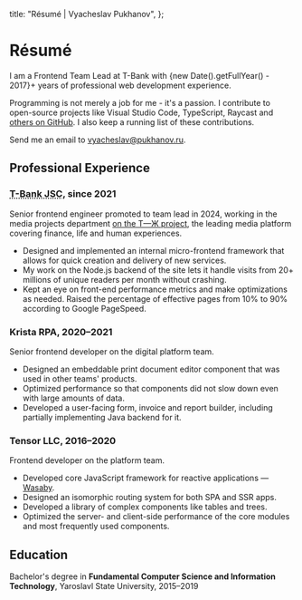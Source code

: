 
  title: "Résumé | Vyacheslav Pukhanov",
};

# Résumé

I am a Frontend Team Lead at T-Bank with {new Date().getFullYear() - 2017}+ years of professional web development experience.

Programming is not merely a job for me - it's a passion. I contribute to open-source projects like Visual Studio Code, TypeScript, Raycast and [others on GitHub](https://github.com/vpukhanov). I also keep <Link href="/contributions">a running list of these contributions</Link>.

Send me an email to [vyacheslav@pukhanov.ru](mailto:vyacheslav@pukhanov.ru).

## Professional Experience

### <abbr title="Formerly Tinkoff Bank JSC">T-Bank JSC</abbr>, since 2021

Senior frontend engineer promoted to team lead in 2024, working in the media projects department [on the Т—Ж project](https://journal.tinkoff.ru), the leading media platform covering finance, life and human experiences.

*   Designed and implemented an internal micro-frontend framework that allows for quick creation and delivery of new services.
*   My work on the Node.js backend of the site lets it handle visits from 20+ millions of unique readers per month without crashing.
*   Kept an eye on front-end performance metrics and make optimizations as needed. Raised the percentage of effective pages from 10% to 90% according to Google PageSpeed.

### Krista RPA, 2020–2021

Senior frontend developer on the digital platform team.

*   Designed an embeddable print document editor component that was used in other teams' products.
*   Optimized performance so that components did not slow down even with large amounts of data.
*   Developed a user-facing form, invoice and report builder, including partially implementing Java backend for it.

### Tensor LLC, 2016–2020

Frontend developer on the platform team.

*   Developed core JavaScript framework for reactive applications — [Wasaby](https://wasaby.dev/).
*   Designed an isomorphic routing system for both SPA and SSR apps.
*   Developed a library of complex components like tables and trees.
*   Optimized the server- and client-side performance of the core modules and most frequently used components.

## Education

Bachelor's degree in **Fundamental Computer Science and Information Technology**, Yaroslavl State University, 2015–2019
